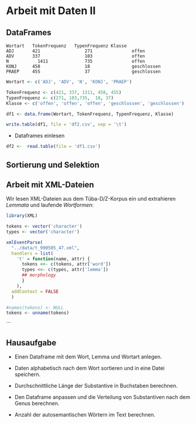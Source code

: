 # Arbeit mit Daten II

## DataFrames

    Wortart   TokenFrequenz   TypenFrequenz	Klasse
    ADJ	      421		          271		        offen
    ADV       337		          103		        offen
    N	        1411	          735		        offen
    KONJ      458		          18		        geschlossen
    PRAEP     455		          37		        geschlossen


```r
Wortart <- c('ADJ', 'ADV', 'N', 'KONJ', 'PRAEP')

TokenFrequenz <- c(421, 337, 1311, 458, 455)
TypenFrequenz <- c(271, 103,735,  18, 37)
Klasse <- c('offen', 'offen', 'offen', 'geschlossen', 'geschlossen')

df1 <- data.frame(Wortart, TokenFrequenz, TypenFrequenz, Klasse)

write.table(df1, file = 'df2.csv', sep = '\t')
```

* Dataframes einlesen
```r
df2 <-  read.table(file = 'df1.csv')
```


## Sortierung und Selektion


## Arbeit mit XML-Dateien

Wir lesen XML-Dateien aus dem Tüba-D/Z-Korpus ein und extrahieren *Lemmata* und laufende *Wortformen*:
```r
library(XML)

tokens <- vector('character')
types <- vector('character')

xmlEventParse(
  "../data/t_990505_47.xml", 
  handlers = list(
    't' = function(name, attr) {
      tokens <<- c(tokens, attr['word'])
      types <<- c(types, attr['lemma'])
      ## morphology
      }
    ),
  addContext = FALSE
  )

#names(tokens) <- NULL
tokens <- unname(tokens)
```
```


## Hausaufgabe
* Einen Dataframe mit dem Wort, Lemma und Wortart anlegen.

* Daten alphabetisch nach dem Wort sortieren und in eine Datei speichern.

* Durchschnittliche Länge der Substantive in Buchstaben berechnen.

* Den Dataframe anpassen und die Verteilung von Substantiven nach dem Genus berechnen.

* Anzahl der autosemantischen Wörtern im Text berechnen.